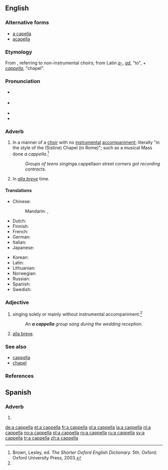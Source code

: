==English==
{{wikipedia}}

===Alternative forms===
* [[a capella]]
* [[acapella]]

===Etymology===
From {{etyl|it|en}} {{term|alla cappella||lang=it|in the manner of the [Sistine] chapel}}, referring to non-instrumental choirs; from Latin ''[[a-]]'', ''[[ad]]'', "to", + ''[[cappella]]'', "chapel".

===Pronunciation===
* {{a|UK}} {{IPA|/ˌæ.kəˈpɛl.ə/|/ˌæ.kæˈpɛl.ə/}}
* {{a|US}} {{IPA|/ˌɑ kə.ˈpɛl.ə/}}
* {{rhymes|ɛlə}}
* {{audio|En-us-a_cappella.ogg|Audio (US)}}

===Adverb===
{{en-adv|head=[[a]] [[cappella]]|-}}

# {{context|music|lang=en}} In a manner of a [[choir]] with no [[instrumental]] [[accompaniment]]; literally "in the style of the (Sistine) Chapel (in Rome)"; such as a musical Mass done ''a cappella''.{{defdate|First attested in the late 19th century.}}<ref name=SOED>Brown, Lesley, ed. ''The Shorter Oxford English Dictionary.'' 5th. Oxford: Oxford University Press, 2003.</ref>
#: ''Groups of teens singing ''a cappella'' on street corners got recording contracts.''
# {{context|obsolete|music|lang=en}} In ''[[alla breve]]'' time.

====Translations====
{{trans-top|performed by a choir with no instrumental accompaniment}}
* Chinese:
*: Mandarin: {{t|cmn|無伴奏|sc=Hani}}, {{t|cmn|无伴奏|tr=wúbànzòu|sc=Hani}}
* Dutch: {{t+|nl|a capella}}
* Finnish: {{t|fi|a cappella}}
* French: {{t+|fr|a cappella}}
* German: {{t+|de|a cappella}}
* Italian: {{t|it|a cappella}}
* Japanese: {{t|ja|アカペラに|tr=akapera ni}}
{{trans-mid}}
* Korean: {{t|ko|반주 없게|tr=banju eopge|sc=Hang}}
* Latin: {{t|la|ad sacellum}}
* Lithuanian: {{t|lt|kapela}}
* Norwegian: {{t+|no|a cappella}}
* Russian: {{t+|ru|а капелла|tr=a kapɛ́lla}}
* Spanish: {{t|es|a cappella}}
* Swedish: {{t+|sv|a cappella}}
{{trans-bottom}}

{{trans-top|a time indication, equivalent to alla breve}}
{{trans-mid}}
{{trans-bottom}}

===Adjective===
{{en-adj|-}}

# {{context|music|lang=en}} singing solely or mainly without instrumental accompaniment.{{defdate|First attested in the late 19th century.}}<ref name=SOED/>
#: ''An '''a cappella''' group sang during the wedding reception.''
# {{context|obsolete|music|lang=en}} [[alla breve]].

===See also===
* [[cappella]]
* [[chapel]]

===References===
<references/>

==Spanish==

===Adverb===
{{es-adv}}

# {{l/en|a cappella}}

[[de:a cappella]]
[[et:a cappella]]
[[fr:a cappella]]
[[gl:a cappella]]
[[ia:a cappella]]
[[nl:a cappella]]
[[no:a cappella]]
[[pl:a cappella]]
[[ro:a cappella]]
[[ru:a cappella]]
[[sv:a cappella]]
[[tr:a cappella]]
[[zh:a cappella]]